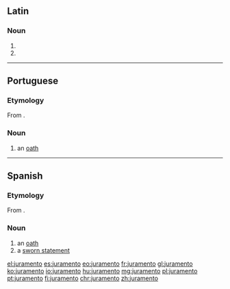 ==Latin==

===Noun===
{{la-noun-form|jūrāmentō}}

# {{inflection of|jūrāmentum||dat|s|lang=la}}
# {{inflection of|jūrāmentum||abl|s|lang=la}}

----

==Portuguese==

===Etymology===
From {{etyl|la|pt}} {{term/t|la|iūrāmentum||oath}}.

===Noun===
{{pt-noun|m|s}}

# an [[oath]]

----

==Spanish==

===Etymology===
From {{etyl|la|es}} {{term/t|la|iūrāmentum||oath}}.

===Noun===
{{es-noun|m}}

# an [[oath]]
# a [[sworn statement]]

[[el:juramento]]
[[es:juramento]]
[[eo:juramento]]
[[fr:juramento]]
[[gl:juramento]]
[[ko:juramento]]
[[io:juramento]]
[[hu:juramento]]
[[mg:juramento]]
[[pl:juramento]]
[[pt:juramento]]
[[fi:juramento]]
[[chr:juramento]]
[[zh:juramento]]